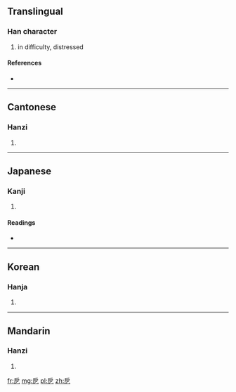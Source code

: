 ==Translingual==

===Han character===
{{Han char|rn=63|rad=戶|as=01|sn=5|four=|canj=竹尸弓 (HSN), 戈尸弓 (ISN)}}

# in difficulty, distressed

====References====
* {{Han ref|kx=0415.010|dkj=11697|dj=0759.040|hdz=32257.030|uh=6239|ud=25145}}

----

==Cantonese==

===Hanzi===
{{yue-hanzi|jyut=|y=ak1}}

# {{defn|Cantonese|sort=戶01}}

----

==Japanese==

===Kanji===
{{ja-kanji|grade=|rs=戶01}}

# {{defn|Japanese|sort=戶01}}

====Readings====
* {{ja-readings|on=[[あく]] (aku), [[せく]] (seku)|kun=[[せまい]] (semai)}}

----

==Korean==

===Hanja===
{{ko-hanja|hangeul=액|eumhun=|rv=aek|mr=aek|y=ayk}}

# {{defn|Korean|sort=戶01}}

----

==Mandarin==

===Hanzi===
{{cmn-hanzi|pin=[[è]] ([[e4]])|wg=o<sup>4</sup>}}

# {{defn|Mandarin|sort=戶01}}

[[fr:戹]]
[[mg:戹]]
[[pl:戹]]
[[zh:戹]]